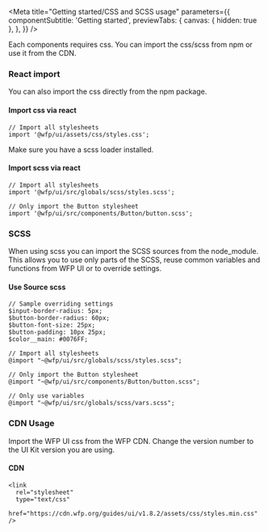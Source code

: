 
<Meta
  title="Getting started/CSS and SCSS usage"
  parameters={{
    componentSubtitle: 'Getting started',
    previewTabs: {
      canvas: { hidden: true },
    },
  }}
/>

Each components requires css. You can import the css/scss from npm or use it from the CDN.

### React import

You can also import the css directly from the npm package.

#### Import css via react

```
// Import all stylesheets
import '@wfp/ui/assets/css/styles.css';
```

Make sure you have a scss loader installed.

#### Import scss via react

```
// Import all stylesheets
import '@wfp/ui/src/globals/scss/styles.scss';

// Only import the Button stylesheet
import '@wfp/ui/src/components/Button/button.scss';

```

### SCSS

When using scss you can import the SCSS sources from the node_module. This allows you to use only parts of the SCSS, reuse common variables and functions from WFP UI or to override settings.

#### Use Source scss

```
// Sample overriding settings
$input-border-radius: 5px;
$button-border-radius: 60px;
$button-font-size: 25px;
$button-padding: 10px 25px;
$color__main: #0076FF;

// Import all stylesheets
@import "~@wfp/ui/src/globals/scss/styles.scss";

// Only import the Button stylesheet
@import "~@wfp/ui/src/components/Button/button.scss";

// Only use variables
@import "~@wfp/ui/src/globals/scss/vars.scss";
```

### CDN Usage

Import the WFP UI css from the WFP CDN. Change the version number to the UI Kit version you are using.

#### CDN

```
<link
  rel="stylesheet"
  type="text/css"
  href="https://cdn.wfp.org/guides/ui/v1.8.2/assets/css/styles.min.css"
/>
```
